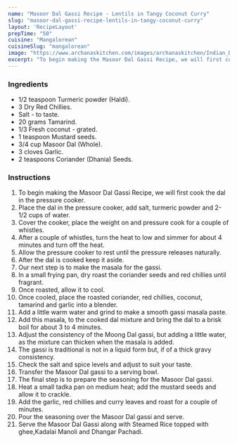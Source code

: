 ---
name: "Masoor Dal Gassi Recipe - Lentils in Tangy Coconut Curry"
slug: "masoor-dal-gassi-recipe-lentils-in-tangy-coconut-curry"
layout: 'RecipeLayout'
prepTime: "50"
cuisine: "Mangalorean"
cuisineSlug: "mangalorean"
image: "https://www.archanaskitchen.com/images/archanaskitchen/Indian_Dal_Khadi_Curry/Masoor_Dal_Ghassi_Recipe-1.jpg"
excerpt: "To begin making the Masoor Dal Gassi Recipe, we will first cook the dal in the pressure cooker"
---

### Ingredients

- 1/2 teaspoon Turmeric powder (Haldi).
- 3 Dry Red Chillies.
- Salt - to taste.
- 20 grams Tamarind.
- 1/3 Fresh coconut - grated.
- 1 teaspoon Mustard seeds.
- 3/4 cup Masoor Dal (Whole).
- 3 cloves Garlic.
- 2 teaspoons Coriander (Dhania) Seeds.

### Instructions

1. To begin making the Masoor Dal Gassi Recipe, we will first cook the dal in the pressure cooker.
1. Place the dal in the pressure cooker, add salt, turmeric powder and 2-1/2 cups of water.
1. Cover the cooker, place the weight on and pressure cook for a couple of whistles.
1. After a couple of whistles, turn the heat to low and simmer for about 4 minutes and turn off the heat.
1. Allow the pressure cooker to rest until the pressure releases naturally.
1. After the dal is cooked keep it aside.
1. Our next step is to make the masala for the gassi.
1. In a small frying pan, dry roast the coriander seeds and red chillies until fragrant.
1. Once roasted, allow it to cool.
1. Once cooled, place the roasted coriander, red chillies, coconut, tamarind and garlic into a blender.
1. Add a little warm water and grind to make a smooth gassi masala paste.
1. Add this masala, to the cooked dal mixture and bring the dal to a brisk boil for about 3 to 4 minutes.
1. Adjust the consistency of the Moong Dal gassi, but adding a little water, as the mixture can thicken when the masala is added.
1. The gassi is traditional is not in a liquid form but, if of a thick gravy consistency.
1. Check the salt and spice levels and adjust to suit your taste.
1. Transfer the Masoor Dal gassi to a serving bowl.
1. The final step is to prepare the seasoning for the Masoor Dal gassi.
1. Heat a small tadka pan on medium heat; add the mustard seeds and allow it to crackle.
1. Add the garlic, red chillies and curry leaves and roast for a couple of minutes.
1. Pour the seasoning over the Masoor Dal gassi and serve.
1. Serve the Masoor Dal Gassi along with Steamed Rice topped with ghee,Kadalai Manoli and Dhangar Pachadi.

